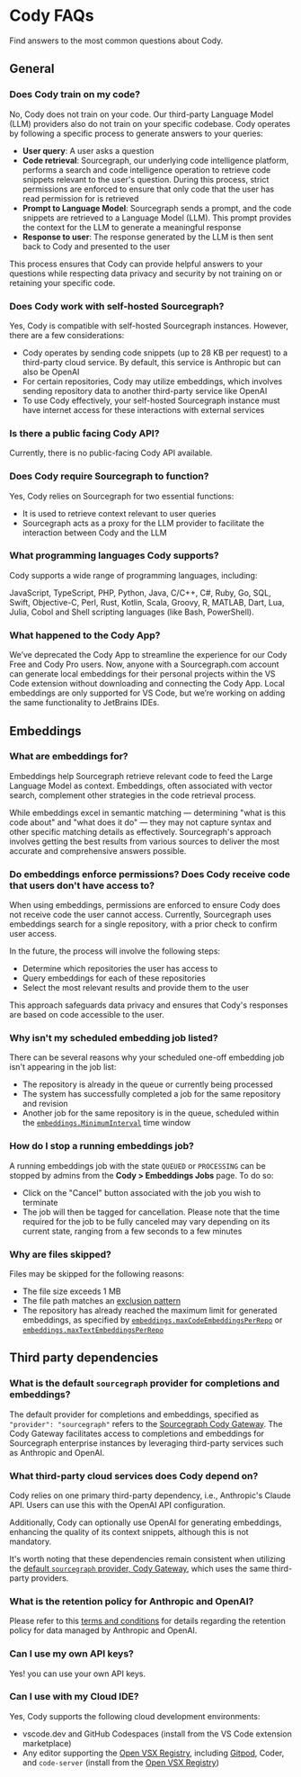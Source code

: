 # Cody FAQs

<p className="subtitle">Find answers to the most common questions about Cody.</p>

## General

### Does Cody train on my code?

No, Cody does not train on your code. Our third-party Language Model (LLM) providers also do not train on your specific codebase. Cody operates by following a specific process to generate answers to your queries:

- **User query**: A user asks a question
- **Code retrieval**: Sourcegraph, our underlying code intelligence platform, performs a search and code intelligence operation to retrieve code snippets relevant to the user's question. During this process, strict permissions are enforced to ensure that only code that the user has read permission for is retrieved
- **Prompt to Language Model**: Sourcegraph sends a prompt, and the code snippets are retrieved to a Language Model (LLM). This prompt provides the context for the LLM to generate a meaningful response
- **Response to user**: The response generated by the LLM is then sent back to Cody and presented to the user

This process ensures that Cody can provide helpful answers to your questions while respecting data privacy and security by not training on or retaining your specific code.

### Does Cody work with self-hosted Sourcegraph?

Yes, Cody is compatible with self-hosted Sourcegraph instances. However, there are a few considerations:

- Cody operates by sending code snippets (up to 28 KB per request) to a third-party cloud service. By default, this service is Anthropic but can also be OpenAI
- For certain repositories, Cody may utilize embeddings, which involves sending repository data to another third-party service like OpenAI
- To use Cody effectively, your self-hosted Sourcegraph instance must have internet access for these interactions with external services

### Is there a public facing Cody API?

Currently, there is no public-facing Cody API available.

### Does Cody require Sourcegraph to function?

Yes, Cody relies on Sourcegraph for two essential functions:

- It is used to retrieve context relevant to user queries
- Sourcegraph acts as a proxy for the LLM provider to facilitate the interaction between Cody and the LLM

### What programming languages Cody supports?

Cody supports a wide range of programming languages, including:

JavaScript, TypeScript, PHP, Python, Java, C/C++, C#, Ruby, Go, SQL, Swift, Objective-C, Perl, Rust, Kotlin, Scala, Groovy, R, MATLAB, Dart, Lua, Julia, Cobol and Shell scripting languages (like Bash, PowerShell).

### What happened to the Cody App?

We’ve deprecated the Cody App to streamline the experience for our Cody Free and Cody Pro users. Now, anyone with a Sourcegraph.com account can generate local embeddings for their personal projects within the VS Code extension without downloading and connecting the Cody App. Local embeddings are only supported for VS Code, but we’re working on adding the same functionality to JetBrains IDEs.

## Embeddings

### What are embeddings for?

Embeddings help Sourcegraph retrieve relevant code to feed the Large Language Model as context. Embeddings, often associated with vector search, complement other strategies in the code retrieval process.

While embeddings excel in semantic matching — determining "what is this code about" and "what does it do" — they may not capture syntax and other specific matching details as effectively. Sourcegraph's approach involves getting the best results from various sources to deliver the most accurate and comprehensive answers possible.

### Do embeddings enforce permissions? Does Cody receive code that users don't have access to?

When using embeddings, permissions are enforced to ensure Cody does not receive code the user cannot access. Currently, Sourcegraph uses embeddings search for a single repository, with a prior check to confirm user access.

In the future, the process will involve the following steps:

- Determine which repositories the user has access to
- Query embeddings for each of these repositories
- Select the most relevant results and provide them to the user

This approach safeguards data privacy and ensures that Cody's responses are based on code accessible to the user.

### Why isn't my scheduled embedding job listed?

There can be several reasons why your scheduled one-off embedding job isn't appearing in the job list:

- The repository is already in the queue or currently being processed
- The system has successfully completed a job for the same repository and revision
- Another job for the same repository is in the queue, scheduled within the [`embeddings.MinimumInterval`](/cody/embeddings#minimum-time-interval-between-automatically-scheduled-embeddings) time window

### How do I stop a running embeddings job?

A running embeddings job with the state `QUEUED` or `PROCESSING` can be stopped by admins from the **Cody > Embeddings Jobs** page. To do so:

- Click on the "Cancel" button associated with the job you wish to terminate
- The job will then be tagged for cancellation. Please note that the time required for the job to be fully canceled may vary depending on its current state, ranging from a few seconds to a few minutes

### Why are files skipped?

Files may be skipped for the following reasons:

- The file size exceeds 1 MB
- The file path matches an [exclusion pattern](/cody/embeddings/manage-embeddings#filter-files-from-embeddings)
- The repository has already reached the maximum limit for generated embeddings, as specified by [`embeddings.maxCodeEmbeddingsPerRepo`](/cody/embeddings/usage-and-limits#limit-the-number-of-embeddings-that-can-be-generated) or [`embeddings.maxTextEmbeddingsPerRepo`](/cody/embeddings/usage-and-limits#limit-the-number-of-embeddings-that-can-be-generated)

## Third party dependencies

### What is the default `sourcegraph` provider for completions and embeddings?

The default provider for completions and embeddings, specified as `"provider": "sourcegraph"` refers to the [Sourcegraph Cody Gateway](/cody/core-concepts/cody-gateway). The Cody Gateway facilitates access to completions and embeddings for Sourcegraph enterprise instances by leveraging third-party services such as Anthropic and OpenAI.

### What third-party cloud services does Cody depend on?

Cody relies on one primary third-party dependency, i.e., Anthropic's Claude API. Users can use this with the OpenAI API configuration.

Additionally, Cody can optionally use OpenAI for generating embeddings, enhancing the quality of its context snippets, although this is not mandatory.

It's worth noting that these dependencies remain consistent when utilizing the [default `sourcegraph` provider, Cody Gateway](/cody/core-concepts/cody-gateway), which uses the same third-party providers.

### What is the retention policy for Anthropic and OpenAI?

Please refer to this [terms and conditions](https://about.sourcegraph.com/terms/cody-notice) for details regarding the retention policy for data managed by Anthropic and OpenAI.

### Can I use my own API keys?

Yes! you can use your own API keys.

### Can I use with my Cloud IDE?

Yes, Cody supports the following cloud development environments:

- vscode.dev and GitHub Codespaces (install from the VS Code extension marketplace)
- Any editor supporting the [Open VSX Registry](https://open-vsx.org/extension/sourcegraph/cody-ai), including [Gitpod](https://www.gitpod.io/blog/boosting-developer-productivity-unleashing-the-power-of-sourcegraph-cody-in-gitpod), Coder, and `code-server` (install from the [Open VSX Registry](https://open-vsx.org/extension/sourcegraph/cody-ai))
